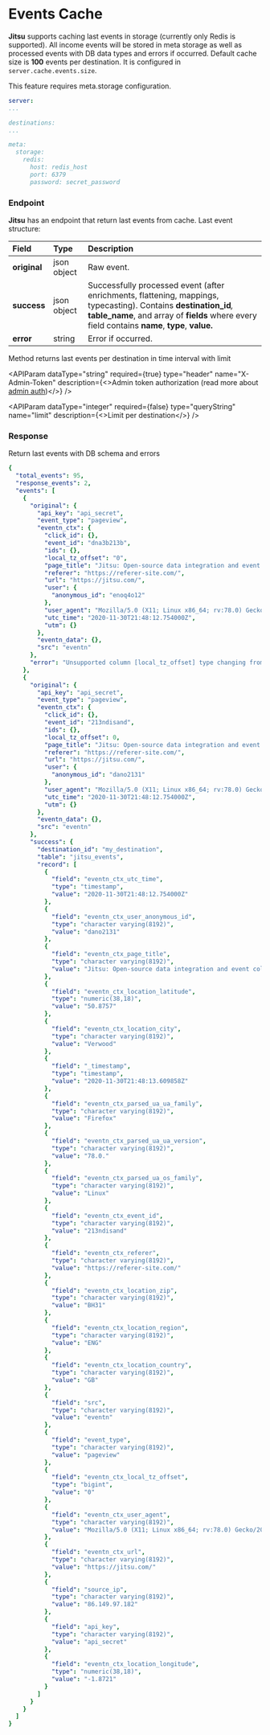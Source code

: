 
# Events Cache

**Jitsu** supports caching last events in storage \(currently only Redis is supported\). All income events will be stored in meta storage as well as processed events with DB data types and errors if occurred. Default cache size is **100** events per destination. It is configured in `server.cache.events.size`.

<Hint>
This feature requires meta.storage configuration.
</Hint>

```yaml
server:
...

destinations:
...

meta:
  storage:
    redis:
      host: redis_host
      port: 6379
      password: secret_password
```

### **Endpoint**

**Jitsu** has an endpoint that return last events from cache. Last event structure:

| Field | Type | Description |
| :--- | :--- | :--- |
| **original** | json object | Raw event. |
| **success** | json object | Successfully processed event \(after enrichments, flattening, mappings, typecasting\). Contains **destination\_id**_,_ **table\_name**, and array of **fields** where every field contains **name**, **type**, **value.** |
| **error** | string | Error if occurred. |

<APIMethod method="GET" path="/api/v1/events/cache" />

Method returns last events per destination in time interval with limit

<APIParam dataType="string" required={true} type="header" name="X-Admin-Token" description={<>Admin token authorization (read more about <a href="/docs/other-features/admin-endpoints">admin auth</a>)</>} />

<APIParam dataType="integer" required={false} type="queryString" name="limit" description={<>Limit per destination</>} />

<APIParam dataType="string" required={false} type="queryString" name="destination_ids" description="Comma-separated destination ids array" />

<APIParam dataType="string" required={false} type="queryString" name="start" description="start of interval in ISO 8601 ('2006-01-02T15:04:05.000000Z') format. Default value: Unix start epoch (1970-01-01..)" />

<APIParam dataType="string" required={false} type="queryString" name="end" description="end of interval in ISO 8601 ('2006-01-02T15:04:05.000000Z') format. Default value: time.Now() UTC" />


### Response

Return last events with DB schema and errors

```yaml
{
  "total_events": 95,
  "response_events": 2,
  "events": [
    {
      "original": {
        "api_key": "api_secret",
        "event_type": "pageview",
        "eventn_ctx": {
          "click_id": {},
          "event_id": "dna3b213b",
          "ids": {},
          "local_tz_offset": "0",
          "page_title": "Jitsu: Open-source data integration and event collection",
          "referer": "https://referer-site.com/",
          "url": "https://jitsu.com/",
          "user": {
            "anonymous_id": "enoq4o12"
          },
          "user_agent": "Mozilla/5.0 (X11; Linux x86_64; rv:78.0) Gecko/20100101 Firefox/78.0",
          "utc_time": "2020-11-30T21:48:12.754000Z",
          "utm": {}
        },
        "eventn_data": {},
        "src": "eventn"
      },
      "error": "Unsupported column [local_tz_offset] type changing from: INT64 to: STRING"
    },
    {
      "original": {
        "api_key": "api_secret",
        "event_type": "pageview",
        "eventn_ctx": {
          "click_id": {},
          "event_id": "213ndisand",
          "ids": {},
          "local_tz_offset": 0,
          "page_title": "Jitsu: Open-source data integration and event collection",
          "referer": "https://referer-site.com/",
          "url": "https://jitsu.com/",
          "user": {
            "anonymous_id": "dano2131"
          },
          "user_agent": "Mozilla/5.0 (X11; Linux x86_64; rv:78.0) Gecko/20100101 Firefox/78.0",
          "utc_time": "2020-11-30T21:48:12.754000Z",
          "utm": {}
        },
        "eventn_data": {},
        "src": "eventn"
      },
      "success": {
        "destination_id": "my_destination",
        "table": "jitsu_events",
        "record": [
          {
            "field": "eventn_ctx_utc_time",
            "type": "timestamp",
            "value": "2020-11-30T21:48:12.754000Z"
          },
          {
            "field": "eventn_ctx_user_anonymous_id",
            "type": "character varying(8192)",
            "value": "dano2131"
          },
          {
            "field": "eventn_ctx_page_title",
            "type": "character varying(8192)",
            "value": "Jitsu: Open-source data integration and event collection"
          },
          {
            "field": "eventn_ctx_location_latitude",
            "type": "numeric(38,18)",
            "value": "50.8757"
          },
          {
            "field": "eventn_ctx_location_city",
            "type": "character varying(8192)",
            "value": "Verwood"
          },
          {
            "field": "_timestamp",
            "type": "timestamp",
            "value": "2020-11-30T21:48:13.609858Z"
          },
          {
            "field": "eventn_ctx_parsed_ua_ua_family",
            "type": "character varying(8192)",
            "value": "Firefox"
          },
          {
            "field": "eventn_ctx_parsed_ua_ua_version",
            "type": "character varying(8192)",
            "value": "78.0."
          },
          {
            "field": "eventn_ctx_parsed_ua_os_family",
            "type": "character varying(8192)",
            "value": "Linux"
          },
          {
            "field": "eventn_ctx_event_id",
            "type": "character varying(8192)",
            "value": "213ndisand"
          },
          {
            "field": "eventn_ctx_referer",
            "type": "character varying(8192)",
            "value": "https://referer-site.com/"
          },
          {
            "field": "eventn_ctx_location_zip",
            "type": "character varying(8192)",
            "value": "BH31"
          },
          {
            "field": "eventn_ctx_location_region",
            "type": "character varying(8192)",
            "value": "ENG"
          },
          {
            "field": "eventn_ctx_location_country",
            "type": "character varying(8192)",
            "value": "GB"
          },
          {
            "field": "src",
            "type": "character varying(8192)",
            "value": "eventn"
          },
          {
            "field": "event_type",
            "type": "character varying(8192)",
            "value": "pageview"
          },
          {
            "field": "eventn_ctx_local_tz_offset",
            "type": "bigint",
            "value": "0"
          },
          {
            "field": "eventn_ctx_user_agent",
            "type": "character varying(8192)",
            "value": "Mozilla/5.0 (X11; Linux x86_64; rv:78.0) Gecko/20100101 Firefox/78.0"
          },
          {
            "field": "eventn_ctx_url",
            "type": "character varying(8192)",
            "value": "https://jitsu.com/"
          },
          {
            "field": "source_ip",
            "type": "character varying(8192)",
            "value": "86.149.97.182"
          },
          {
            "field": "api_key",
            "type": "character varying(8192)",
            "value": "api_secret"
          },
          {
            "field": "eventn_ctx_location_longitude",
            "type": "numeric(38,18)",
            "value": "-1.8721"
          }
        ]
      }
    }
  ]
}
```
